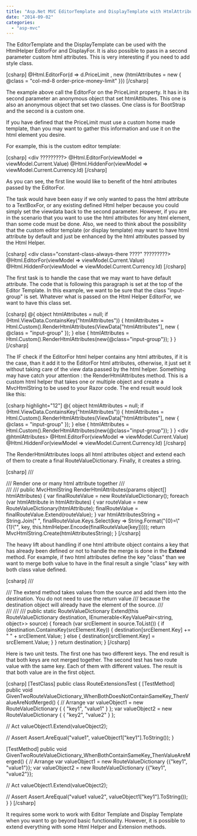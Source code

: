 ```yaml
---
title: "Asp.Net MVC EditorTemplate and DisplayTemplate with HtmlAttributes On Custom Template"
date: "2014-09-02"
categories: 
  - "asp-mvc"
---
```


The EditorTemplate and the DisplayTemplate can be used with the HtmlHelper EditorFor and DisplayFor. It is also possible to pass in a second parameter custom html attributes. This is very interesting if you need to add style class.

\[csharp\] @Html.EditorFor(d => d.PriceLimit , new {htmlAttributes = new { @class = "col-md-8 order-price-money-limit" }}) \[/csharp\]

The example above call the EditorFor on the PriceLimit property. It has in its second parameter an anonymous object that set htmlAttibutes. This one is also an anonymous object that set two classes. One class is for BootStrap and the second is a custom one.

If you have defined that the PriceLimit must use a custom home made template, than you may want to gather this information and use it on the html element you desire.

For example, this is the custom editor template:

\[csharp\] <div ?????????> @Html.EditorFor(viewModel => viewModel.Current.Value) @Html.HiddenFor(viewModel => viewModel.Current.Currency.Id) </div> \[/csharp\]

As you can see, the first line would like to benefit of the html attributes passed by the EditorFor.

The task would have been easy if we only wanted to pass the html attribute to a TextBoxFor, or any existing defined Html helper because you could simply set the viewdata back to the second parameter. However, if you are in the scenario that you want to use the html attributes for any html element, than some code must be done. Also, we need to think about the possibility that the custom editor template (or display template) may want to have html attribute by default and just be enhanced by the html attributes passed by the Html Helper.

\[csharp\] <div class="constant-class-always-there ????" ?????????> @Html.EditorFor(viewModel => viewModel.Current.Value) @Html.HiddenFor(viewModel => viewModel.Current.Currency.Id) </div> \[/csharp\]

The first task is to handle the case that we may want to have default attribute. The code that is following this paragraph is set at the top of the Editor Template. In this example, we want to be sure that the class "input-group" is set. Whatever what is passed on the Html Helper EditorFor, we want to have this class set.

\[csharp\] @{ object htmlAttributes = null; if (Html.ViewData.ContainsKey("htmlAttributes")) { htmlAttributes = Html.Custom().RenderHtmlAttributes(ViewData\["htmlAttributes"\], new { @class = "input-group" }); } else { htmlAttributes = Html.Custom().RenderHtmlAttributes(new{@class="input-group"}); } } \[/csharp\]

The IF check if the EditorFor html helper contains any html attributes, if it is the case, than it add it to the EditorFor html attributes, otherwise, it just set it without taking care of the view data passed by the html helper. Something may have catch your attention : the RenderHtmlAttributes method. This is a custom html helper that takes one or multiple object and create a MvcHtmlString to be used to your Razor code. The end result would look like this:

\[csharp highlight="12"\] @{ object htmlAttributes = null; if (Html.ViewData.ContainsKey("htmlAttributes")) { htmlAttributes = Html.Custom().RenderHtmlAttributes(ViewData\["htmlAttributes"\], new { @class = "input-group" }); } else { htmlAttributes = Html.Custom().RenderHtmlAttributes(new{@class="input-group"}); } } <div @htmlAttributes> @Html.EditorFor(viewModel => viewModel.Current.Value) @Html.HiddenFor(viewModel => viewModel.Current.Currency.Id) </div> \[/csharp\]

The RenderHtmlAttributes loops all html attributes object and extend each of them to create a final RouteValueDictionary. Finally, it creates a string.

\[csharp\] /// <summary> /// Render one or many html attribute together /// </summary> /// <param name="htmlAttributes"></param> /// <returns></returns> public MvcHtmlString RenderHtmlAttributes(params object\[\] htmlAttributes) { var finalRouteValue = new RouteValueDictionary(); foreach (var htmlAttribute in htmlAttributes) { var routeValue = new RouteValueDictionary(htmlAttribute); finalRouteValue = finalRouteValue.Extend(routeValue); } var htmlAttributesString = String.Join(" ", finalRouteValue.Keys.Select(key => String.Format("{0}=\\"{1}\\"", key, this.htmlHelper.Encode(finalRouteValue\[key\])))); return MvcHtmlString.Create(htmlAttributesString); } \[/csharp\]

The heavy lift about handling if one html attribute object contains a key that has already been defined or not to handle the merge is done in the **Extend** method. For example, if two html attributes define the key "class" than we want to merge both value to have in the final result a single "class" key with both class value defined.

\[csharp\] /// <summary> /// The extend method takes values from the source and add them into the destination. You do not need to use the return value /// because the destination object will already have the element of the source. /// </summary> /// <param name="destination"></param> /// <param name="source"></param> /// <returns></returns> public static RouteValueDictionary Extend(this RouteValueDictionary destination, IEnumerable<KeyValuePair<string, object>> source) { foreach (var srcElement in source.ToList()) { if (destination.ContainsKey(srcElement.Key)) { destination\[srcElement.Key\] += " " + srcElement.Value; } else { destination\[srcElement.Key\] = srcElement.Value; } } return destination; } \[/csharp\]

Here is two unit tests. The first one has two different keys. The end result is that both keys are not merged together. The second test has two route value with the same key. Each of them with different values. The result is that both value are in the first object.

\[csharp\] \[TestClass\] public class RouteExtensionsTest { \[TestMethod\] public void GivenTwoRouteValueDictionary\_WhenBothDoesNotContainSameKey\_ThenValueAreNotMerged() { // Arrange var valueObject1 = new RouteValueDictionary { { "key1", "value1" } }; var valueObject2 = new RouteValueDictionary { { "key2", "value2" } };

// Act valueObject1.Extend(valueObject2);

// Assert Assert.AreEqual("value1", valueObject1\["key1"\].ToString()); }

\[TestMethod\] public void GivenTwoRouteValueDictionary\_WhenBothContainSameKey\_ThenValueAreMerged() { // Arrange var valueObject1 = new RouteValueDictionary {{"key1", "value1"}}; var valueObject2 = new RouteValueDictionary {{"key1", "value2"}};

// Act valueObject1.Extend(valueObject2);

// Assert Assert.AreEqual("value1 value2", valueObject1\["key1"\].ToString()); } } \[/csharp\]

It requires some work to work with Editor Template and Display Template when you want to go beyond basic functionality. However, it is possible to extend everything with some Html Helper and Extension methods.
